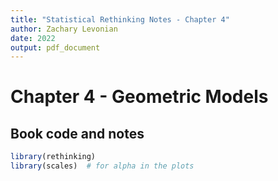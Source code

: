 ```yaml
---
title: "Statistical Rethinking Notes - Chapter 4"
author: Zachary Levonian
date: 2022
output: pdf_document
---
```


# Chapter 4 - Geometric Models

## Book code and notes

```r
library(rethinking)
library(scales)  # for alpha in the plots
```

```r
```

